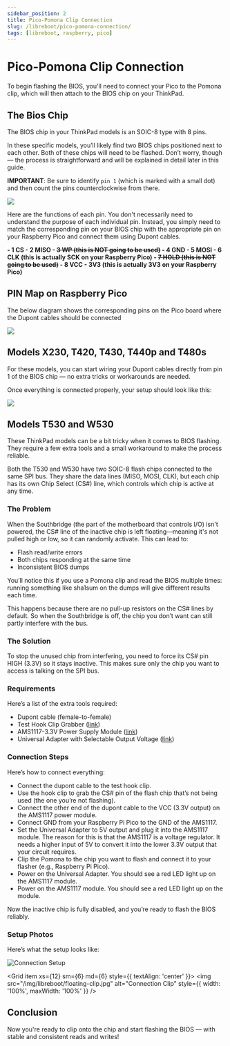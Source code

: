 ```yaml
---
sidebar_position: 2
title: Pico-Pomona Clip Connection
slug: /libreboot/pico-pomona-connection/
tags: [libreboot, raspberry, pico]
---
```


# Pico-Pomona Clip Connection

To begin flashing the BIOS, you'll need to connect your Pico to the Pomona clip, which will then attach to the BIOS chip on your ThinkPad.


## The Bios Chip

The BIOS chip in your ThinkPad models is an SOIC-8 type with 8 pins.

In these specific models, you’ll likely find two BIOS chips positioned next to each other. Both of these chips will need to be flashed. Don’t worry, though — the process is straightforward and will be explained in detail later in this guide.

**IMPORTANT**: Be sure to identify `pin 1` (which is marked with a small dot) and then count the pins counterclockwise from there.

![](/img/libreboot/soic8.jpg)

Here are the functions of each pin. You don't necessarily need to understand the purpose of each individual pin. Instead, you simply need to match the corresponding pin on your BIOS chip with the appropriate pin on your Raspberry Pico and connect them using Dupont cables.

<b>
- 1 CS
- 2 MISO
- <s>3 WP (this is NOT going to be used)</s>
- 4 GND
- 5 MOSI
- 6 CLK (this is actually SCK on your Raspberry Pico)
- <s>7 HOLD (this is NOT going to be used)</s>
- 8 VCC - 3V3 (this is actually 3V3 on your Raspberry Pico)
</b>


## PIN Map on Raspberry Pico

The below diagram shows the corresponding pins on the Pico board where the Dupont cables should be connected

![](/img/libreboot/serprog_pins.png)


## Models X230, T420, T430, T440p and T480s

For these models, you can start wiring your Dupont cables directly from pin 1 of the BIOS chip — no extra tricks or workarounds are needed.

Once everything is connected properly, your setup should look like this:

![](/img/libreboot/connection.jpg)


## Models T530 and W530

These ThinkPad models can be a bit tricky when it comes to BIOS flashing. They require a few extra tools and a small workaround to make the process reliable.

Both the T530 and W530 have two SOIC-8 flash chips connected to the same SPI bus. They share the data lines (MISO, MOSI, CLK), but each chip has its own Chip Select (CS#) line, which controls which chip is active at any time.

### The Problem

When the Southbridge (the part of the motherboard that controls I/O) isn't powered, the CS# line of the inactive chip is left floating—meaning it's not pulled high or low, so it can randomly activate. This can lead to:

- Flash read/write errors
- Both chips responding at the same time
- Inconsistent BIOS dumps

You’ll notice this if you use a Pomona clip and read the BIOS multiple times: running something like sha1sum on the dumps will give different results each time.

This happens because there are no pull-up resistors on the CS# lines by default. So when the Southbridge is off, the chip you don’t want can still partly interfere with the bus.

### The Solution

To stop the unused chip from interfering, you need to force its CS# pin HIGH (3.3V) so it stays inactive. This makes sure only the chip you want to access is talking on the SPI bus.

### Requirements

Here’s a list of the extra tools required:

- Dupont cable (female-to-female)
- Test Hook Clip Grabber ([link](https://www.ebay.com.au/itm/165822939855))
- AMS1117-3.3V Power Supply Module ([link](https://www.ebay.com.au/itm/134721404746?var=434225565399))
- Universal Adapter with Selectable Output Voltage ([link](https://www.amazon.com.au/GTGUGR-Adjustable-Surveillance-Equipment-Selectable/dp/B0C16PS3D7?crid=27ZZJQOOLYUTJ&dib=eyJ2IjoiMSJ9.l0E7BXv_93x-WhbFrictbFdSMDqTN4lKQlGUgRFl9P7JJ2CjJQn9qU9JDHnROEhdfnq2qYRV_wrET0AOHCBsaU7XdfhhVO2MkUJwNQom_vq5JkyySx_JFrZ8i2Q21_UL_EWp97pTSMbZ4amTQENm1rl0CIiQIxjlYktza7lF-gDH9j1uAxiVlC50vv5w6na8Mig1BZMnIRWPi9PHqnBSbUDjSvja4sd_pYxlN39HA_FNoddFhNvbGHRQCXhpRDmaOWMQNDHZk9omJxiRM_zRDWx_h15KAmfdQizpI810Z8U.mK8NA7joAGhXFlsBW9DYx_0nLgNeyvZXgN0gfO8Dq-g&dib_tag=se&keywords=GTGUGR+2m+Universal+Adapter+Power+Supply+30W+AU+2A%2C100-240V+to+3V%2C4.5V%2C5V%2C6V%2C7.5V%2C9V%2C12V&qid=1743991916&sprefix=gtgugr+2m+universal+adapter+power+supply+30w+au+2a+100-240v+to+3v+4.5v+5v+6v+7.5v+9v+12v%2Caps%2C369&sr=8-1))

### Connection Steps

Here’s how to connect everything:

- Connect the dupont cable to the test hook clip.
- Use the hook clip to grab the CS# pin of the flash chip that’s not being used (the one you’re not flashing).
- Connect the other end of the dupont cable to the VCC (3.3V output) on the AMS1117 power module.
- Connect GND from your Raspberry Pi Pico to the GND of the AMS1117.
- Set the Universal Adapter to 5V output and plug it into the AMS1117 module. The reason for this is that the AMS1117 is a voltage regulator. It needs a higher input of 5V to convert it into the lower 3.3V output that your circuit requires.
- Clip the Pomona to the chip you want to flash and connect it to your flasher (e.g., Raspberry Pi Pico).
- Power on the Universal Adapter. You should see a red LED light up on the AMS1117 module.
- Power on the AMS1117 module. You should see a red LED light up on the module.

Now the inactive chip is fully disabled, and you’re ready to flash the BIOS reliably.

### Setup Photos

Here’s what the setup looks like:


<Grid container spacing={2}>
  <Grid item xs={12} sm={6} md={6} style={{ textAlign: 'center' }}>
    <img src="/img/libreboot/floating-setup.jpg" alt="Connection Setup" style={{ width: '100%', maxWidth: '100%' }} />
  </Grid>
  
  <Grid item xs={12} sm={6} md={6} style={{ textAlign: 'center' }}>
    <img src="/img/libreboot/floating-clip.jpg" alt="Connection Clip" style={{ width: '100%', maxWidth: '100%' }} />
  </Grid>
</Grid>

## Conclusion

Now you're ready to clip onto the chip and start flashing the BIOS — with stable and consistent reads and writes!